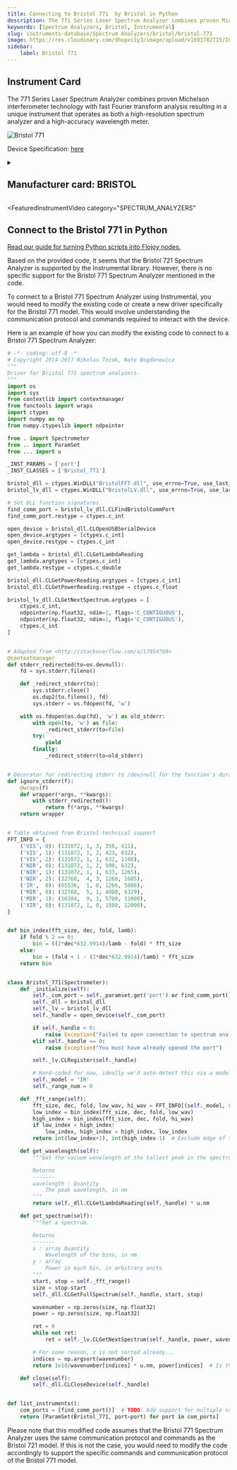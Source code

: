 ```yaml
---
title: Connecting to Bristol 771  by Bristol in Python
description: The 771 Series Laser Spectrum Analyzer combines proven Michelson interferometer technology with fast Fourier transform analysis resulting in a unique instrument that operates as both a high-resolution spectrum analyzer and a high-accuracy wavelength meter.
keywords: [Spectrum Analyzers, Bristol, Instrumental] 
slug: instruments-database/Spectrum Analyzers/bristol/bristol-771 
image: https://res.cloudinary.com/dhopxs1y3/image/upload/v1691782715/Instruments/Spectrum%20Analyzers/Bristol-771/Bristol-771.png
sidebar:
    label: Bristol 771 
---
```



## Instrument Card

The 771 Series Laser Spectrum Analyzer combines proven Michelson interferometer technology with fast Fourier transform analysis resulting in a unique instrument that operates as both a high-resolution spectrum analyzer and a high-accuracy wavelength meter.

![Bristol 771](https://res.cloudinary.com/dhopxs1y3/image/upload/v1691782715/Instruments/Spectrum%20Analyzers/Bristol-771/Bristol-771.png)

Device Specification: [here](https://bristolinst.wpenginepowered.com//wp-content/uploads/2020/01/Bristol-771-Series-Laser-Spectrum-Analyzer-Specifications.pdf)

<details style={{ marginTop: "15px"}}>
<summary><h2 style={{display:'inline'}}>Manufacturer card: BRISTOL</h2></summary>

![BRISTOL](https://res.cloudinary.com/dhopxs1y3/image/upload/v1692806185/Instruments/Vendor%20Logos/Bristol_Instruments.png)

**Bristol Instruments**' Wavelength Meters Are For Scientists And Engineers. Precise laser wavelength measurement and complete spectral analysis. Reliable accuracy.

- Headquarters: USA
- Yearly Revenue (millions, USD): 7.1
- Vendor Website: [here](https://www.bristol-inst.com/)

</details>


<FeaturedInstrumentVideo
  category="SPECTRUM_ANALYZERS"
></FeaturedInstrumentVideo>

## Connect to the Bristol 771 in Python

[Read our guide for turning Python scripts into Flojoy nodes.](https://docs.flojoy.ai/contribution/blocks/custom-flojoy-block/)



<Tabs>
<TabItem value="Flojoy" label="Flojoy" className="flojoy-instrument-tabs">

<SectionsCard category="SPECTRUM_ANALYZERS" manufacturer="Bristol"></SectionsCard>

</TabItem>
<TabItem value="Instrumental" label="Instrumental">

Based on the provided code, it seems that the Bristol 721 Spectrum Analyzer is supported by the Instrumental library. However, there is no specific support for the Bristol 771 Spectrum Analyzer mentioned in the code.

To connect to a Bristol 771 Spectrum Analyzer using Instrumental, you would need to modify the existing code or create a new driver specifically for the Bristol 771 model. This would involve understanding the communication protocol and commands required to interact with the device.

Here is an example of how you can modify the existing code to connect to a Bristol 771 Spectrum Analyzer:

```python
# -*- coding: utf-8 -*-
# Copyright 2014-2017 Nikolas Tezak, Nate Bogdanowicz
"""
Driver for Bristol 771 spectrum analyzers.
"""
import os
import sys
from contextlib import contextmanager
from functools import wraps
import ctypes
import numpy as np
from numpy.ctypeslib import ndpointer

from . import Spectrometer
from .. import ParamSet
from ... import u

_INST_PARAMS = ['port']
_INST_CLASSES = ['Bristol_771']

bristol_dll = ctypes.WinDLL("BristolFFT.dll", use_errno=True, use_last_error=True)
bristol_lv_dll = ctypes.WinDLL("BristolLV.dll", use_errno=True, use_last_error=True)

# Set DLL function signatures
find_comm_port = bristol_lv_dll.CLFindBristolCommPort
find_comm_port.restype = ctypes.c_int

open_device = bristol_dll.CLOpenUSBSerialDevice
open_device.argtypes = [ctypes.c_int]
open_device.restype = ctypes.c_int

get_lambda = bristol_dll.CLGetLambdaReading
get_lambda.argtypes = [ctypes.c_int]
get_lambda.restype = ctypes.c_double

bristol_dll.CLGetPowerReading.argtypes = [ctypes.c_int]
bristol_dll.CLGetPowerReading.restype = ctypes.c_float

bristol_lv_dll.CLGetNextSpectrum.argtypes = [
    ctypes.c_int,
    ndpointer(np.float32, ndim=1, flags='C_CONTIGUOUS'),
    ndpointer(np.float32, ndim=1, flags='C_CONTIGUOUS'),
    ctypes.c_int
]


# Adapted from <http://stackoverflow.com/a/17954769>
@contextmanager
def stderr_redirected(to=os.devnull):
    fd = sys.stderr.fileno()

    def _redirect_stderr(to):
        sys.stderr.close()
        os.dup2(to.fileno(), fd)
        sys.stderr = os.fdopen(fd, 'w')

    with os.fdopen(os.dup(fd), 'w') as old_stderr:
        with open(to, 'w') as file:
            _redirect_stderr(to=file)
        try:
            yield
        finally:
            _redirect_stderr(to=old_stderr)


# Decorator for redirecting stderr to /dev/null for the function's duration
def ignore_stderr(f):
    @wraps(f)
    def wrapper(*args, **kwargs):
        with stderr_redirected():
            return f(*args, **kwargs)
    return wrapper


# Table obtained from Bristol technical support
FFT_INFO = {
    ('VIS', 0): (131072, 1, 3, 350, 421),
    ('VIS', 1): (131072, 1, 2, 423, 632),
    ('VIS', 2): (131072, 1, 1, 632, 1100),
    ('NIR', 0): (131072, 1, 2, 500, 632),
    ('NIR', 1): (131072, 1, 1, 633, 1265),
    ('NIR', 2): (32768,  4, 3, 1266, 1685),
    ('IR',  0): (65536,  1, 0, 1266, 5000),
    ('MIR', 0): (32768,  5, 1, 4000, 6329),
    ('MIR', 1): (16384,  9, 1, 5700, 11000),
    ('XIR', 0): (131072, 1, 0, 1500, 12000),
}


def bin_index(fft_size, dec, fold, lamb):
    if fold % 2 == 0:
        bin = ((2*dec*632.9914)/lamb - fold) * fft_size
    else:
        bin = (fold + 1 - (2*dec*632.9914)/lamb) * fft_size
    return bin


class Bristol_771(Spectrometer):
    def _initialize(self):
        self._com_port = self._paramset.get('port') or find_comm_port()
        self._dll = bristol_dll
        self._lv = bristol_lv_dll
        self._handle = open_device(self._com_port)

        if self._handle < 0:
            raise Exception("Failed to open connection to spectrum analyzer")
        elif self._handle == 0:
            raise Exception("You must have already opened the port")

        self._lv.CLRegister(self._handle)

        # Hard-coded for now, ideally we'd auto-detect this via a model byte or something
        self._model = 'IR'
        self._range_num = 0

    def _fft_range(self):
        fft_size, dec, fold, low_wav, hi_wav = FFT_INFO[(self._model, self._range_num)]
        low_index = bin_index(fft_size, dec, fold, low_wav)
        high_index = bin_index(fft_size, dec, fold, hi_wav)
        if low_index > high_index:
            low_index, high_index = high_index, low_index
        return int(low_index+1), int(high_index-1)  # Exclude edge of the range to be safe

    def get_wavelength(self):
        """Get the vacuum wavelength of the tallest peak in the spectrum

        Returns
        -------
        wavelength : Quantity
            The peak wavelength, in nm
        """
        return self._dll.CLGetLambdaReading(self._handle) * u.nm

    def get_spectrum(self):
        """Get a spectrum.

        Returns
        -------
        x : array Quantity
            Wavelength of the bins, in nm
        y : array
            Power in each bin, in arbitrary units
        """
        start, stop = self._fft_range()
        size = stop-start
        self._dll.CLGetFullSpectrum(self._handle, start, stop)

        wavenumber = np.zeros(size, np.float32)
        power = np.zeros(size, np.float32)

        ret = 0
        while not ret:
            ret = self._lv.CLGetNextSpectrum(self._handle, power, wavenumber, size)

        # For some reason, x is not sorted already...
        indices = np.argsort(wavenumber)
        return 1e10/wavenumber[indices] * u.nm, power[indices]  # Is this scaling right?

    def close(self):
        self._dll.CLCloseDevice(self._handle)


def list_instruments():
    com_ports = [find_comm_port()]  # TODO: Add support for multiple connected devices
    return [ParamSet(Bristol_771, port=port) for port in com_ports]
```

Please note that this modified code assumes that the Bristol 771 Spectrum Analyzer uses the same communication protocol and commands as the Bristol 721 model. If this is not the case, you would need to modify the code accordingly to support the specific commands and communication protocol of the Bristol 771 model.

</TabItem>
</Tabs>